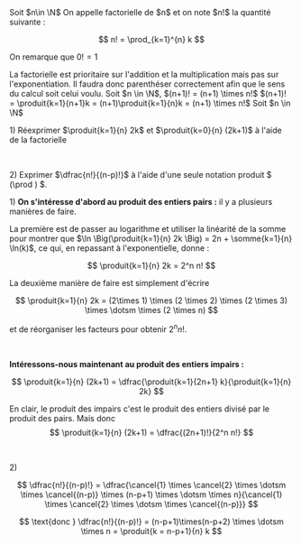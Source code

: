

<Item type='definition' titre='factorielle'>
Soit $n\in \N$ On appelle factorielle de $n$ et on note $n!$ la quantité suivante :

$$ 
n! = \prod_{k=1}^{n} k
$$

On remarque que $0! = 1$
</Item>

<Remarque>
La factorielle est prioritaire sur l'addition et la multiplication mais pas sur l'exponentiation. Il faudra donc parenthéser correctement afin que le sens du calcul soit celui voulu.
</Remarque>

<Item type='proposition' titre='formule de récurrence de la factorielle'>
Soit $n \in \N$, $(n+1)! = (n+1) \times n!$
</Item>

<Hideable type='démonstration' titre=''>
$(n+1)! = \produit{k=1}{n+1}k = (n+1)\produit{k=1}{n}k = (n+1) \times n!$
</Hideable>

<Exercice titre="Réexprimer des produits">
Soit $n \in \N$

1\) Réexprimer $\produit{k=1}{n} 2k$ et $\produit{k=0}{n} (2k+1)$ à l'aide de la factorielle

<br/>

2\) Exprimer $\dfrac{n!}{(n-p)!}$ à l'aide d'une seule notation produit $ (\prod ) $.
</Exercice>

<Hideable type='solution' titre=''>

1\) **On s'intéresse d'abord au produit des entiers pairs :** il y a plusieurs manières de faire. 

La première est de passer au logarithme et utiliser la linéarité de la somme pour montrer que 
$\ln \Big(\produit{k=1}{n} 2k \Big) = 2n + \somme{k=1}{n} \ln(k)$, ce qui, en repassant à l'exponentielle, donne :

$$
\produit{k=1}{n} 2k = 2^n  n!
$$

La deuxième manière de faire est simplement d'écrire 

$$
\produit{k=1}{n} 2k  = (2\times 1) \times (2 \times 2) \times (2 \times 3) \times \dotsm \times (2 \times n)
$$ 

et de réorganiser les facteurs pour obtenir $2^n n!$.

<br/>

**Intéressons-nous maintenant au produit des entiers impairs :** 

$$
\produit{k=1}{n} (2k+1) = \dfrac{\produit{k=1}{2n+1} k}{\produit{k=1}{n} 2k}
$$

En clair, le produit des impairs c'est le produit des entiers divisé par le produit des pairs. Mais donc 
$$
\produit{k=1}{n} (2k+1) = \dfrac{(2n+1)!}{2^n n!}
$$

<br/>

2\) 

$$
\dfrac{n!}{(n-p)!} = \dfrac{\cancel{1} \times \cancel{2} \times \dotsm \times \cancel{(n-p)} \times (n-p+1) \times \dotsm \times n}{\cancel{1} \times \cancel{2} \times \dotsm \times \cancel{(n-p)}}
$$

$$ 
\text{donc } \dfrac{n!}{(n-p)!} = (n-p+1)\times(n-p+2) \times \dotsm \times n = \produit{k = n-p+1}{n} k 
$$
</Hideable>